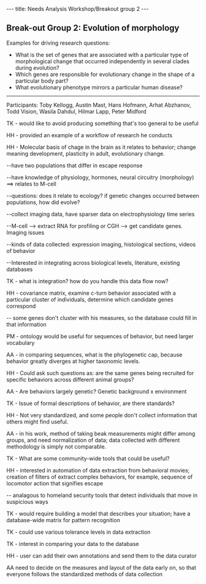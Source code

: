 ---
title: Needs Analysis Workshop/Breakout group 2
---

==Break-out Group 2: Evolution of morphology==

Examples for driving research questions:
* What is the set of genes that are associated with a particular type of morphological change that occurred independently in several clades during evolution? 
* Which genes are responsible for evolutionary change in the shape of a particular body part? 
* What evolutionary phenotype mirrors a particular human disease?
----

Participants: Toby Kellogg, Austin Mast, Hans Hofmann, Arhat Abzhanov, Todd Vision, Wasila Dahdul, Hilmar Lapp, Peter Midford

TK - would like to avoid producing something that's too general to be useful

HH - provided an example of a workflow of research he conducts

HH - Molecular basis of chage in the brain as it relates to behavior; change meaning development, plasticity in adult, evolutionary change.

--have two populations that differ in escape response

--have knowledge of physiology, hormones, neural circuitry (morphology) ==> relates to M-cell

--questions: does it relate to ecology? if genetic changes occurred between populations, how did evolve?

--collect imaging data, have sparser data on electrophysiology time series

--M-cell --> extract RNA for profiling or CGH --> get candidate genes.  Imaging issues

--kinds of data collected: expression imaging, histological sections, videos of behavior

--Interested in integrating across biological levels, literature, existing databases

TK - what is integration? how do you handle this data flow now?

HH - covariance matrix, examine c-turn behavior associated with a particular cluster of individuals, determine which candidate genes correspond

-- some genes don't cluster with his measures, so the database could fill in that information

PM - ontology would be useful for sequences of behavior, but need larger vocabulary

AA - in comparing sequences, what is the phylogenetic cap, because behavior greatly diverges at higher taxonomic levels.

HH - Could ask such questions as: are the same genes being recruited for specific behaviors across different animal groups?

AA - Are behaviors largely genetic? Genetic background x environment

TK - Issue of formal descriptions of behavior, are there standards?

HH - Not very standardized, and some people don't collect information that others might find useful.

AA - in his work, method of taking beak measurements might differ among groups, and need normalization of data; data collected with different methodology is simply not comparable.

TK - What are some community-wide tools that could be useful?  

HH - interested in automation of data extraction from behavioral movies; creation of filters of extract complex behaviors, for example, sequence of locomotor action that signifies escape

-- analagous to homeland security tools that detect individuals that move in suspicious ways

TK - would require building a model that describes your situation; have a database-wide matrix for pattern recognition

TK - could use various tolerance levels in data extraction

TK - interest in comparing your data to the database

HH - user can add their own annotations and send them to the data curator

AA  need to decide on the measures and layout of the data early on, so that everyone follows the standardized methods of data collection